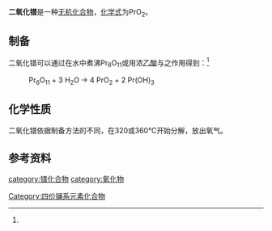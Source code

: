 {{chembox
| verifiedrevid = 
|   Name = 二氧化镨
|   ImageFile = CaF2 polyhedra.png
|   ImageName = 
|   OtherNames = 
|   IUPACName = 氧化镨(IV)
| Section1 = {{Chembox Identifiers
|   ChemSpiderID_Ref = {{chemspidercite|correct|chemspider}}
| ChemSpiderID = 
| PubChem =
| InChI =
| InChIKey =
| SMILES = O=[Pr]=O
| StdInChI_Ref = {{stdinchicite|correct|chemspider}}
| StdInChI =
| StdInChIKey_Ref = {{stdinchicite|correct|chemspider}}
| StdInChIKey = 
| CASNo = 12036-05-4
| CASNo_Ref = {{cascite|correct|CAS}}
  }}
| Section2 = {{Chembox Properties
|   Formula = PrO<sub>2</sub>
|   MolarMass = 172.91
|   Appearance = 暗棕黑色固体<ref name=wj>《无机化学丛书》.第七卷 钪 稀土元素. 科学出版社. 1.3.4 氧化态+4的化合物. P<sub>193~195</sub></ref>
|   Density = 
|   MeltingPt = 
|   BoilingPt = 
|   Solvent = 
|   SolubleOther = 
  }}
| Section7 = {{Chembox Hazards
|  EUHazardSymbol =
|  RPhrases =
|  SPhrases =
|  FlashPt = 
|  pKa = 
|  pKb = 
|  EUClass =
|  EUIndex = 
|  MainHazards = 
|  NFPA-H = 
|  NFPA-F = 
|  NFPA-R = 
|  NFPA-O = 
|  RSPhrases = 
|  Autoignition = 
|  ExploLimits = 
|  PEL = 
  }}
| Section8 = {{Chembox Related
|   Function = 
|   OtherFunctn = 
|   OtherAnions =
|   OtherCations = 
|   OtherCpds = [[三氧化二镨|三氧化二镨]]<br />[[十一氧化六镨|十一氧化六镨]]
  }}
}}

'''二氧化镨'''是一种[[无机化合物|无机化合物]]，[[化学式|化学式]]为PrO<sub>2</sub>。
==制备==
二氧化镨可以通过在水中煮沸Pr<sub>6</sub>O<sub>11</sub>或用浓[[乙酸|乙酸]]与之作用得到：<ref name=wj />
: Pr<sub>6</sub>O<sub>11</sub> + 3 H<sub>2</sub>O → 4 PrO<sub>2</sub> + 2 Pr(OH)<sub>3</sub>
==化学性质==
二氧化镨依据制备方法的不同，在320或360℃开始分解，放出氧气。
==参考资料==
{{reflist}}

{{镨化合物}}
{{Oxides}}

[[category:镨化合物|category:镨化合物]]
[[category:氧化物|category:氧化物]]
[[Category:四价镧系元素化合物|Category:四价镧系元素化合物]]

{{无机化合物小作品}}